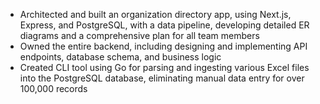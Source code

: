 - Architected and built an organization directory app, using Next.js, Express, and PostgreSQL, with a data pipeline, developing detailed ER diagrams and a comprehensive plan for all team members
- Owned the entire backend, including designing and implementing API endpoints, database schema, and business logic
- Created CLI tool using Go for parsing and ingesting various Excel files into the PostgreSQL database, eliminating manual data entry for over 100,000 records

